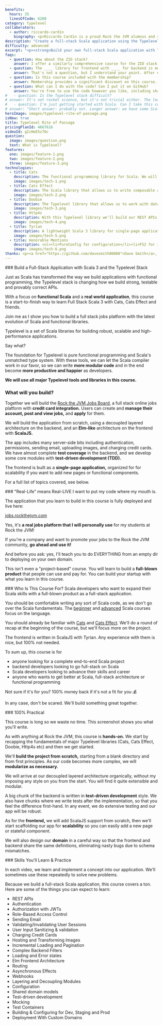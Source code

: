 ```yaml
---
benefits:
  hours: 35
  linesOfCode: 6200
category: typelevel
collaborators:
  - author: riccardo-cardin
    biography: <p>Riccardo Cardin is a proud Rock the JVM alumnus and senior software engineer focusing on high-performance systems in Scala, Kotlin and Java.</p><p>He is also one of the two leading lecturers of the Software Engineering course inside the Computer Science BSc, hosted by Dipartimento di Matematica of the University of Padova.</p><p>Riccardo is actively interested in the application of design patterns and design best practices. He is constantly increasing his knowledge of the software's design and development continuously, which brought him to Rock the JVM.</p>
description: "Create a full-stack Scala application using the Typelevel stack in our comprehensive course: learn to integrate features like credit card checkout and emails. Perfect for hands-on, real-world development experience."
difficulty: advanced
excerpt: "<p><strong>Build your own full-stack Scala application with Typelevel</strong>: working on credit card checkout and emails, experience real-world development with our comprehensive course, and see the live app <a href='https://jobs.rockthejvm.com'>here</a></p>"
faqs:
  - question: How about the ZIO stack?
    answer: I offer a similarly comprehensive course for the ZIO stack, focusing on a different application and approach. # TODO
  - question: The ____ library for frontend with ____ for backend is much better!
    answer: That's not a question, but I understand your point. After evaluating various libraries and setups for building a full-stack app with Typelevel for nearly a year, Riccardo and I found this stack to be the most effective. All included libraries are well-supported and actively developed. This course isn't just about connecting libraries; it's about learning to think and build full-stack Scala applications. The principles you'll learn apply beyond just these libraries.
  - question: Is this course included with the membership?
    answer: Membership provides a significant discount on this course. To claim it, click on the membership card in your course dashboard to find your discount code. Membership benefits will continue to grow with each new course we offer.
  - question: What can I do with the code? Can I put it on GitHub?
    answer: You're free to use the code however you like, including sharing it on GitHub. However, please avoid creating your own course based on this app. Feel free to use the code as a portfolio piece, a starting point for your next project, or a prototype to showcase to your boss. The ideas you take away from this course are even more valuable than the code itself.
#   - question: Is the Typelevel stack difficult?
# answer: It's not rocket science, but it's not trivial either. The learning curve is steep if you're doing it on your own. Materials are scarce. So I wanted to compress your learning time and hard-earned lessons into one comprehensive experience.
#   - question: I'm just getting started with Scala. Can I take this course?
# answer: "Short answer: probably not. Longer answer: we have some Scala starter code at the beginning of the course, but that won't replace the kind of experience we need for this course. I recommend you check out the﻿ Scala essentials and advanced courses first before coming back here."
heroImage: images/typelevel-rite-of-passage.png
isNew: true
title: Typelevel Rite of Passage
pricingPlanId: 4667616
videoId: gIcHeE5z7Oc
question:
  image: images/question.png
  text: What is Typelevel?
features:
  one: images/feature-1.png
  two: images/feature-2.png
  three: images/feature-3.png
technologies:
  - title: Cats
    description: The functional programming library for Scala. We will use it to make our code modular, expressed in terms of capabilities.
    image: images/tech-1.png
  - title: Cats Effect
    description: The Scala library that allows us to write composable and high-performance applications with pure functional programming. Every action we perform is built with Cats Effect.
    image: images/tech-2.png
  - title: Doobie
    description: The Typelevel library that allows us to work with databases, using type-safe queries. We will use PostgreSQL as an actual database.
    image: images/tech-3.png
  - title: Http4s
    description: With this Typelevel library we'll build our REST APIs with JSON payloads, automatic validation, incremental content loading with pagination etc., as well as manage authentication, authorization with JWTs and role-based access control.
    image: images/tech-4.png
  - title: Tyrian
    description: A lightweight Scala 3 library for single-page applications in a purely functional way, Elm-style. While not "officially" a Typelevel project, it is based on Cats Effect and FS2 to manage application state. Our entire frontend is built with Tyrian (routing, authentication flow, checkout, error/success UI state, fetching data from backend)
    image: images/tech-5.png
  - title: Honorable Mentions
    description: <ul><li>PureConfig for configuration</li><li>FS2 for incremental loading on the backend</li><li>FS2 for SPA history management on the frontend</li><li>TSec for JWT authorization and RBAC</li><li>Circe for JSON</li><li>Log4Cats for purely-functional logging</li><li>ScalaTest with TestContainers wrapped in Cats Effect</li></ul>
    image: images/tech-6.png
thanks: <p><a href="https://github.com/davesmith00000">Dave Smith</a>, the maintainer of Tyrian, for quickly reviewing and merging my PR that injects custom HTML. This allows our app to render Markdown on the frontend (pretty cool!).</p><br/><p><a href="https://twitter.com/fellownoodle">@fellownoodle</a> for the amazing Rite of Passage banner.</p>
---
```



<CourseLayout>
<Fragment slot="goal">
### Build a Full-Stack Application with Scala 3 and the Typelevel Stack

Just as Scala has transformed the way we build applications with functional programming, the Typelevel stack is changing how we build strong, testable and provably correct APIs.

With a focus on **functional Scala** and a **real world application**, this course is a start-to-finish way to learn Full Stack Scala 3 with Cats, Cats Effect and friends.

Join me as I show you how to build a full stack jobs platform with the latest evolution of Scala and functional libraries.

<AutoPlayYouTube videoId="D83MaZYUsik" />

</Fragment>
<Fragment slot="question">
Typelevel is a set of Scala libraries for building robust, scalable and high-performance applications.

Say what?

The foundation for Typelevel is pure functional programming and Scala's unmatched type system. With these tools, we can let the Scala compiler work in our favor, so we can write **more modular code** and in the end become **more productive and happier** as developers.

**We will use all major Typelevel tools and libraries in this course.**

</Fragment>
<Fragment slot="verticalSection">

### What will you build?

Together we will build the [Rock the JVM Jobs Board](https://jobs.rockthejvm.com/), a full stack online jobs platform with **credit card integration.** Users can create and **manage their account, post and view jobs,** and **apply** for them.

We will build the application from scratch, using a decoupled layered architecture on the backend, and an **Elm-like** architecture on the frontend with **ScalaJS.**

The app includes many server-side bits including authentication, permissions, sending email, uploading images, and charging credit cards. We have almost complete **test coverage** in the backend, and we develop some core modules with **test-driven development (TDD).**

The frontend is built as a **single-page application,** organized for for scalability if you want to add new pages or functional components.

For a full list of topics covered, see below.

</Fragment>

<Fragment slot="feature1">
### "Real-Life" means Real-LIVE
I want to put my code where my mouth is.

The application that you learn to build in this course is fully deployed and live here:

[jobs.rockthejvm.com](https://jobs.rockthejvm.com/)

Yes, it's **a real jobs platform that I will personally use** for my students at Rock the JVM!

If you're a company and want to promote your jobs to the Rock the JVM community, **go ahead and use it!**

And before you ask: yes, I'll teach you to do EVERYTHING from an empty dir to deploying on your own domain.

This isn't even a "project-based" course. You will learn to build a **full-blown product** that people can use and pay for. You can build your startup with what you learn in this course.

</Fragment>
<Fragment slot="feature2">
### Who Is This Course For?
Scala developers who want to expand their Scala skills with a full-blown product as a full-stack application.

You should be comfortable writing any sort of Scala code, as we don't go over the Scala fundamentals. The [beginner](/courses/scala-essentials) and [advanced](/courses/advanced-scala) Scala courses focus on the language.

You should already be familiar with [Cats](/courses/cats) and [Cats Effect](/courses/cats-effect). We'll do a round of recap at the beginning of the course, but we'll focus more on the project.

The frontend is written in ScalaJS with Tyrian. Any experience with them is nice, but 100% not needed.

To sum up, this course is for

- anyone looking for a complete end-to-end Scala project
- backend developers looking to go full-stack on Scala
- Scala developers looking to advance their skills and career
- anyone who wants to get better at Scala, full-stack architecture or functional programming

Not sure if it's for you? 100% money back if it's not a fit for you 💰

In any case, don't be scared. We'll build something great together.

</Fragment>
<Fragment slot="feature3">
### 100% Practical

This course is long so we waste no time. This screenshot shows you what you'll write.

As with anything at Rock the JVM, this course is **hands-on.** We start by recapping the fundamentals of major Typelevel libraries (Cats, Cats Effect, Doobie, Http4s etc) and then we get started.

We'll **build the project from scratch,** starting from a blank directory and from first principles. As our code becomes more complex, we will **modularize as necessary.**

We will arrive at our decoupled layered architecture organically, without my imposing any style on you from the start. You will find it quite extensible and modular.

A big chunk of the backend is written in **test-driven development** style. We also have chunks where we write tests after the implementation, so that you feel the difference first-hand. In any event, we do extensive testing and our app will be robust.

As for the **frontend,** we will add ScalaJS support from scratch, then we'll start scaffolding our app for **scalability** so you can easily add a new page or stateful component.

We will also design our **domain** in a careful way so that the frontend and backend share the same definitions, eliminating nasty bugs due to schema mismatches.

</Fragment>
<Fragment slot="skills">
### Skills You'll Learn & Practice

In each video, we learn and implement a concept into our application. We'll sometimes use these repeatedly to solve new problems.

Because we build a full-stack Scala application, this course covers a ton. Here are some of the things you can expect to learn:

- REST APIs
- Authentication
- Authorization with JWTs
- Role-Based Access Control
- Sending Email
- Validating/Invalidating User Sessions
- User Input Sanitizing & validation
- Charging Credit Cards
- Hosting and Transforming Images
- Incremental Loading and Pagination
- Complex Backend Filters
- Loading and Error states
- Elm Frontend Architecture
- Routing
- Asynchronous Effects
- Webhooks
- Layering and Decoupling Modules
- Configuration
- Shared domain models
- Test-driven development
- Mocking
- Test Containers
- Building & Configuring for Dev, Staging and Prod
- Deployment With Custom Domains

</Fragment>
</CourseLayout>
